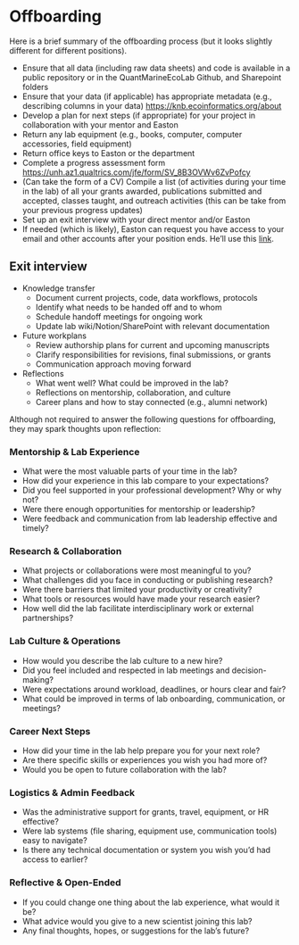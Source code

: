 # Offboarding {#offboarding}

Here is a brief summary of the offboarding process (but it looks slightly different for different positions).

-   Ensure that all data (including raw data sheets) and code is available in a public repository or in the QuantMarineEcoLab Github, and Sharepoint folders
-   Ensure that your data (if applicable) has appropriate metadata (e.g., describing columns in your data) <https://knb.ecoinformatics.org/about>
-   Develop a plan for next steps (if appropriate) for your project in collaboration with your mentor and Easton
-   Return any lab equipment (e.g., books, computer, computer accessories, field equipment)
-   Return office keys to Easton or the department
-   Complete a progress assessment form <https://unh.az1.qualtrics.com/jfe/form/SV_8B3OVWv6ZvPofcy>
-   (Can take the form of a CV) Compile a list (of activities during your time in the lab) of all your grants awarded, publications submitted and accepted, classes taught, and outreach activities (this can be take from your previous progress updates)
-   Set up an exit interview with your direct mentor and/or Easton
-   If needed (which is likely), Easton can request you have access to your email and other accounts after your position ends. He'll use this [link](https://ams.usnh.edu/apps/ams?action=sponsored). 

## Exit interview

- Knowledge transfer
   - Document current projects, code, data workflows, protocols 
   - Identify what needs to be handed off and to whom 
   - Schedule handoff meetings for ongoing work 
   - Update lab wiki/Notion/SharePoint with relevant documentation
- Future workplans
   - Review authorship plans for current and upcoming manuscripts 
   - Clarify responsibilities for revisions, final submissions, or grants 
   - Communication approach moving forward
- Reflections
   - What went well? What could be improved in the lab? 
   - Reflections on mentorship, collaboration, and culture 
   - Career plans and how to stay connected (e.g., alumni network) 

Although not required to answer the following questions for offboarding, they may spark thoughts upon reflection: 

### Mentorship & Lab Experience
- What were the most valuable parts of your time in the lab?
- How did your experience in this lab compare to your expectations?
- Did you feel supported in your professional development? Why or why not?
- Were there enough opportunities for mentorship or leadership?
- Were feedback and communication from lab leadership effective and timely?

### Research & Collaboration
- What projects or collaborations were most meaningful to you?
- What challenges did you face in conducting or publishing research?
- Were there barriers that limited your productivity or creativity?
- What tools or resources would have made your research easier?
- How well did the lab facilitate interdisciplinary work or external partnerships?

### Lab Culture & Operations
- How would you describe the lab culture to a new hire?
- Did you feel included and respected in lab meetings and decision-making?
- Were expectations around workload, deadlines, or hours clear and fair?
- What could be improved in terms of lab onboarding, communication, or meetings?

### Career Next Steps
- How did your time in the lab help prepare you for your next role?
- Are there specific skills or experiences you wish you had more of?
- Would you be open to future collaboration with the lab?

### Logistics & Admin Feedback
- Was the administrative support for grants, travel, equipment, or HR effective?
- Were lab systems (file sharing, equipment use, communication tools) easy to navigate?
- Is there any technical documentation or system you wish you’d had access to earlier?

### Reflective & Open-Ended
- If you could change one thing about the lab experience, what would it be?
- What advice would you give to a new scientist joining this lab?
- Any final thoughts, hopes, or suggestions for the lab’s future?



